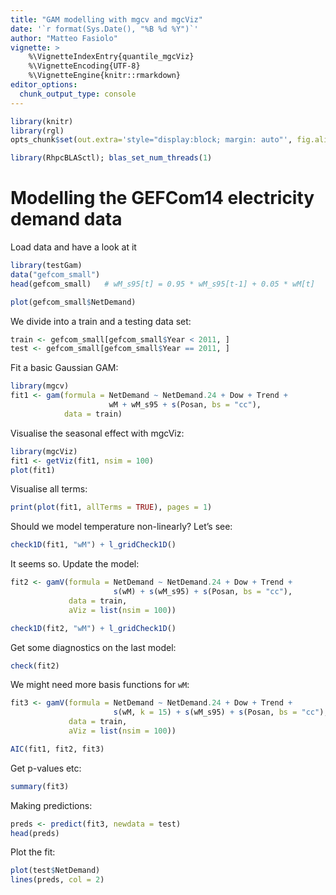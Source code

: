 ```yaml
---
title: "GAM modelling with mgcv and mgcViz"
date: '`r format(Sys.Date(), "%B %d %Y")`'
author: "Matteo Fasiolo"
vignette: >
    %\VignetteIndexEntry{quantile_mgcViz}
    %\VignetteEncoding{UTF-8}
    %\VignetteEngine{knitr::rmarkdown}
editor_options: 
  chunk_output_type: console
---
```

  
```r
library(knitr)
library(rgl)
opts_chunk$set(out.extra='style="display:block; margin: auto"', fig.align="center", tidy=FALSE)
```

```r
library(RhpcBLASctl); blas_set_num_threads(1)
```

Modelling the GEFCom14 electricity demand data
=======================

Load data and have a look at it
```r
library(testGam)
data("gefcom_small")
head(gefcom_small)   # wM_s95[t] = 0.95 * wM_s95[t-1] + 0.05 * wM[t]  

plot(gefcom_small$NetDemand)
```

We divide into a train and a testing data set:
```r
train <- gefcom_small[gefcom_small$Year < 2011, ]
test <- gefcom_small[gefcom_small$Year == 2011, ]
```

Fit a basic Gaussian GAM:
```r
library(mgcv)
fit1 <- gam(formula = NetDemand ~ NetDemand.24 + Dow + Trend + 
                      wM + wM_s95 + s(Posan, bs = "cc"), 
            data = train)
```

Visualise the seasonal effect with mgcViz:
```r
library(mgcViz)
fit1 <- getViz(fit1, nsim = 100)
plot(fit1)
```

Visualise all terms:
```r
print(plot(fit1, allTerms = TRUE), pages = 1)
```

Should we model temperature non-linearly? Let's see:
```r
check1D(fit1, "wM") + l_gridCheck1D()
```

It seems so. Update the model:
```r
fit2 <- gamV(formula = NetDemand ~ NetDemand.24 + Dow + Trend + 
                       s(wM) + s(wM_s95) + s(Posan, bs = "cc"), 
             data = train, 
             aViz = list(nsim = 100))

check1D(fit2, "wM") + l_gridCheck1D()
```

Get some diagnostics on the last model:
```r
check(fit2)
```

We might need more basis functions for `wM`:
```r
fit3 <- gamV(formula = NetDemand ~ NetDemand.24 + Dow + Trend + 
                       s(wM, k = 15) + s(wM_s95) + s(Posan, bs = "cc"), 
             data = train, 
             aViz = list(nsim = 100))

AIC(fit1, fit2, fit3)
```

Get p-values etc:
```r
summary(fit3)
```

Making predictions:
```r
preds <- predict(fit3, newdata = test)
head(preds)
```

Plot the fit:
```r
plot(test$NetDemand)
lines(preds, col = 2)
```


